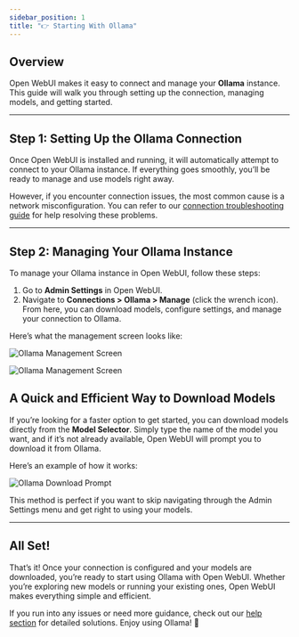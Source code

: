 ```yaml
---
sidebar_position: 1
title: "👉 Starting With Ollama"
---
```


## Overview

Open WebUI makes it easy to connect and manage your **Ollama** instance. This guide will walk you through setting up the connection, managing models, and getting started.

---

## Step 1: Setting Up the Ollama Connection

Once Open WebUI is installed and running, it will automatically attempt to connect to your Ollama instance. If everything goes smoothly, you’ll be ready to manage and use models right away.

However, if you encounter connection issues, the most common cause is a network misconfiguration. You can refer to our [connection troubleshooting guide](/troubleshooting/connection-error) for help resolving these problems.

---

## Step 2: Managing Your Ollama Instance

To manage your Ollama instance in Open WebUI, follow these steps:

1. Go to **Admin Settings** in Open WebUI.
2. Navigate to **Connections > Ollama > Manage** (click the wrench icon).
   From here, you can download models, configure settings, and manage your connection to Ollama.

Here’s what the management screen looks like:

![Ollama Management Screen](/images/getting-started/quick-start/manage-ollama.png)

![Ollama Management Screen](/images/getting-started/quick-start/manage-modal-ollama.png)


## A Quick and Efficient Way to Download Models

If you’re looking for a faster option to get started, you can download models directly from the **Model Selector**. Simply type the name of the model you want, and if it’s not already available, Open WebUI will prompt you to download it from Ollama.

Here’s an example of how it works:

![Ollama Download Prompt](/images/getting-started/quick-start/selector-ollama.png)

This method is perfect if you want to skip navigating through the Admin Settings menu and get right to using your models.

---

## All Set!

That’s it! Once your connection is configured and your models are downloaded, you’re ready to start using Ollama with Open WebUI. Whether you’re exploring new models or running your existing ones, Open WebUI makes everything simple and efficient.

If you run into any issues or need more guidance, check out our [help section](/troubleshooting) for detailed solutions. Enjoy using Ollama! 🎉
